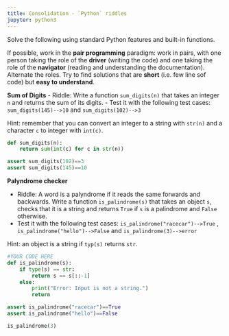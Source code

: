 ```yaml
---
title: Consolidation - `Python` riddles
jupyter: python3
---
```




Solve the following using standard Python features and built-in functions.

If possible, work in the **pair programming** paradigm: work in pairs, with one person taking the role of the **driver** (writing the code) and one taking the role of the **navigator** (reading and understanding the documentation). Alternate the roles. Try to find solutions that are **short** (i.e. few line sof code) but **easy to understand**.

**Sum of Digits**
- Riddle: Write a function `sum_digits(n)` that takes an integer `n` and returns the sum of its digits.
- Test it with the following test cases: `sum_digits(145)-->10` and `sum_digits(102)-->3`

Hint: remember that you can convert an integer to a string with `str(n)` and a character `c` to integer with `int(c)`.

```python
def sum_digits(n):
    return sum(int(c) for c in str(n))

assert sum_digits(102)==3
assert sum_digits(145)==10
```

**Palyndrome checker**

- Riddle: A word is a palyndrome if it reads the same forwards and backwards. Write a function `is_palindrome(s)` that takes an object `s`, checks that it is a string and returns `True` if `s` is a palindrome and `False` otherwise. 
- Test it with the following test cases: `is_palindrome("racecar")-->True` , `is_palindrome("hello")-->False` and  `is_palindrome(3)-->error`


Hint: an object is a string if `typ(s)` returns `str`.

```python
#YOUR CODE HERE
def is_palindrome(s):
    if type(s) == str:
        return s == s[::-1]
    else:
        print("Error: Input is not a string.")
        return

assert is_palindrome("racecar")==True
assert is_palindrome("hello")==False

is_palindrome(3)
```


